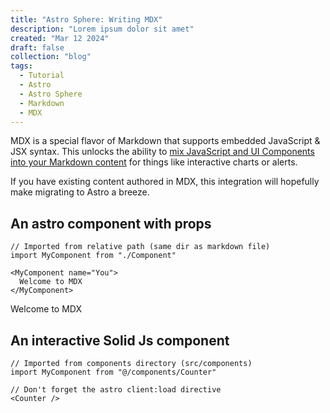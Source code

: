 ```yaml
---
title: "Astro Sphere: Writing MDX"
description: "Lorem ipsum dolor sit amet"
created: "Mar 12 2024"
draft: false
collection: "blog"
tags:
  - Tutorial
  - Astro
  - Astro Sphere
  - Markdown
  - MDX
---
```


MDX is a special flavor of Markdown that supports embedded JavaScript & JSX syntax. This unlocks the ability to [mix JavaScript and UI Components into your Markdown content](https://docs.astro.build/en/guides/markdown-content/#mdx-features) for things like interactive charts or alerts.

If you have existing content authored in MDX, this integration will hopefully make migrating to Astro a breeze.

## An astro component with props

```
// Imported from relative path (same dir as markdown file)
import MyComponent from "./Component"

<MyComponent name="You">
  Welcome to MDX
</MyComponent>
```


<MyComponent name="You">
  Welcome to MDX
</MyComponent>



## An interactive Solid Js component

```
// Imported from components directory (src/components)
import MyComponent from "@/components/Counter"

// Don't forget the astro client:load directive
<Counter /> 
```


<Counter />

<br/>
<br/>
<br/>